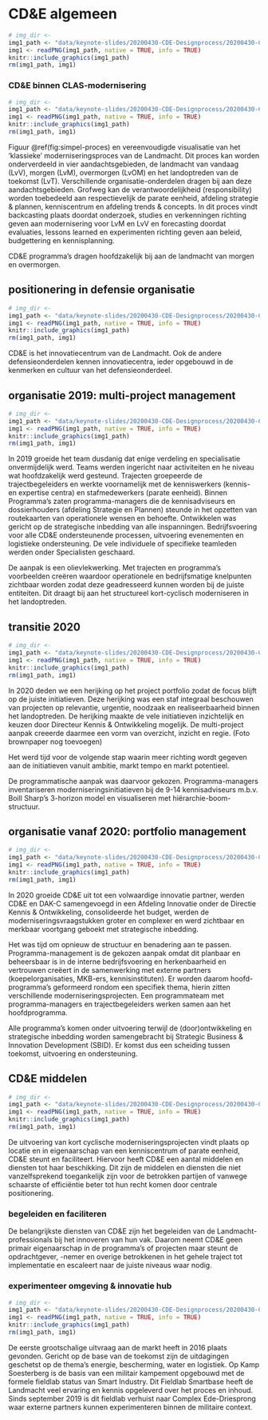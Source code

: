 # CD&E algemeen{#cde-algemeen}
<!-- ![](_bookdown_files/images/keynote-slides/20200430-CDE-Designprocess/20200430-CDE-Designprocess.003.png) -->
```r
# img_dir <-
img1_path <- "data/keynote-slides/20200430-CDE-Designprocess/20200430-CDE-Designprocess.003.png"
img1 <- readPNG(img1_path, native = TRUE, info = TRUE)
knitr::include_graphics(img1_path)
rm(img1_path, img1)
```

### CD&E binnen CLAS-modernisering {-}
<!-- ![](_bookdown_files/images/keynote-slides/20200430-CDE-Designprocess/20200430-CDE-Designprocess.008.png)[fig:simpel-proces] -->
```r
# img_dir <-
img1_path <- "data/keynote-slides/20200430-CDE-Designprocess/20200430-CDE-Designprocess.008.png"
img1 <- readPNG(img1_path, native = TRUE, info = TRUE)
knitr::include_graphics(img1_path)
rm(img1_path, img1)
```

Figuur \@ref(fig:simpel-proces) en vereenvoudigde visualisatie van het ‘klassieke’ moderniseringsproces van de Landmacht. Dit proces kan worden onderverdeeld in vier aandachtsgebieden, de landmacht van vandaag (LvV), morgen (LvM), overmorgen (LvOM) en het landoptreden van de toekomst (LvT). Verschillende organisatie-onderdelen dragen bij aan deze aandachtsgebieden. Grofweg kan de verantwoordelijkheid (responsibility) worden toebedeeld aan respectievelijk de parate eenheid, afdeling strategie & plannen, kenniscentrum en afdeling trends & concepts.
In dit proces vindt backcasting plaats doordat onderzoek, studies en verkenningen richting geven aan modernisering voor LvM en LvV en forecasting doordat evaluaties, lessons learned en experimenten richting geven aan beleid, budgettering en kennisplanning.

CD&E programma’s dragen hoofdzakelijk bij aan de landmacht van morgen en overmorgen.

## positionering in defensie organisatie
<!-- ![](_bookdown_files/images/keynote-slides/20200430-CDE-Designprocess/20200430-CDE-Designprocess.009-1.jpeg) -->
```r
# img_dir <-
img1_path <- "data/keynote-slides/20200430-CDE-Designprocess/20200430-CDE-Designprocess.009-1.png"
img1 <- readPNG(img1_path, native = TRUE, info = TRUE)
knitr::include_graphics(img1_path)
rm(img1_path, img1)
```

CD&E is het innovatiecentrum van de Landmacht. Ook de andere defensieonderdelen kennen innovatiecentra, ieder opgebouwd in de kenmerken en cultuur van het defensieonderdeel.

## organisatie 2019: multi-project management
<!-- ![](_bookdown_files/images/keynote-slides/20200430-CDE-Designprocess/20200430-CDE-Designprocess.009-2.jpeg) -->
```r
# img_dir <-
img1_path <- "data/keynote-slides/20200430-CDE-Designprocess/20200430-CDE-Designprocess.009-2.png"
img1 <- readPNG(img1_path, native = TRUE, info = TRUE)
knitr::include_graphics(img1_path)
rm(img1_path, img1)
```

In 2019 groeide het team dusdanig dat enige verdeling en specialisatie onvermijdelijk werd. Teams werden ingericht naar activiteiten en he niveau wat hoofdzakelijk werd gesteund.
Trajecten groepeerde de trajectbegeleiders en werkte voornamelijk met de kenniswerkers (kennis- en expertise centra) en stafmedewerkers (parate eenheid).
Binnen Programma’s zaten programma-managers die de kennisadviseurs en dossierhouders (afdeling Strategie en Plannen) steunde in het opzetten van routekaarten van operationele wensen en behoefte.
Ontwikkelen was gericht op de strategische inbedding van alle inspanningen.
Bedrijfsvoering voor alle CD&E ondersteunende processen, uitvoering evenementen en logistieke ondersteuning.
De vele individuele of specifieke teamleden werden onder Specialisten geschaard.

De aanpak is een olievlekwerking. Met trajecten en programma’s voorbeelden creëren waardoor operationele en bedrijfsmatige knelpunten zichtbaar worden zodat deze geadresseerd kunnen worden bij de juiste entiteiten. Dit draagt bij aan het structureel kort-cyclisch moderniseren in het landoptreden.

## transitie 2020
<!-- ![](_bookdown_files/images/keynote-slides/20200430-CDE-Designprocess/20200430-CDE-Designprocess.009-3.jpeg) -->
```r
# img_dir <-
img1_path <- "data/keynote-slides/20200430-CDE-Designprocess/20200430-CDE-Designprocess.009-3.png"
img1 <- readPNG(img1_path, native = TRUE, info = TRUE)
knitr::include_graphics(img1_path)
rm(img1_path, img1)
```

In 2020 deden we een herijking op het project portfolio zodat de focus blijft op de juiste initiatieven. Deze herijking was een staf integraal beschouwen van projecten op relevantie, urgentie, noodzaak en realiseerbaarheid binnen het landoptreden. De herijking maakte de vele initiatieven inzichtelijk en keuzen door Directeur Kennis & Ontwikkeling mogelijk. De multi-project aanpak creeerde daarmee een vorm van overzicht, inzicht en regie. (Foto brownpaper nog toevoegen)

Het werd tijd voor de volgende stap waarin meer richting wordt gegeven aan de initiatieven vanuit ambitie, markt tempo en markt potentieel.

De programmatische aanpak was daarvoor gekozen. Programma-managers inventariseren moderniseringsinitiatieven bij de 9-14 kennisadviseurs m.b.v. Boill Sharp’s 3-horizon model en visualiseren met hiërarchie-boom-structuur.

## organisatie vanaf 2020: portfolio management
<!-- ![](_bookdown_files/images/keynote-slides/20200430-CDE-Designprocess/20200430-CDE-Designprocess.009-4.jpeg) -->
```r
# img_dir <-
img1_path <- "data/keynote-slides/20200430-CDE-Designprocess/20200430-CDE-Designprocess.009-4.png"
img1 <- readPNG(img1_path, native = TRUE, info = TRUE)
knitr::include_graphics(img1_path)
rm(img1_path, img1)
```

In 2020 groeide CD&E uit tot een volwaardige innovatie partner, werden CD&E en DAK-C samengevoegd in een Afdeling Innovatie onder de Directie Kennis & Ontwikkeling, consolideerde het budget, werden de moderniseringsvraagstukken groter en complexer en werd zichtbaar en merkbaar voortgang geboekt met strategische inbedding.

Het was tijd om opnieuw de structuur en benadering aan te passen. Programma-management is de gekozen aanpak omdat dit planbaar en beheersbaar is in de interne bedrijfsvoering en herkenbaarheid en vertrouwen creëert in de samenwerking met externe partners (koepelorganisaties, MKB-ers, kennisinstituten). Er worden daarom hoofd-programma’s geformeerd rondom een specifiek thema, hierin zitten verschillende moderniseringsprojecten. Een programmateam met programma-managers en trajectbegeleiders werken samen aan het hoofdprogramma.

Alle programma’s komen onder uitvoering terwijl de (door)ontwikkeling en strategische inbedding worden samengebracht bij Strategic Business & Innovation Development (SBID). Er komst dus een scheiding tussen toekomst, uitvoering en ondersteuning.

## CD&E middelen
<!-- ![](_bookdown_files/images/keynote-slides/20200430-CDE-Designprocess/20200430-CDE-Designprocess.009-5.jpeg) -->
```r
# img_dir <-
img1_path <- "data/keynote-slides/20200430-CDE-Designprocess/20200430-CDE-Designprocess.009-5.png"
img1 <- readPNG(img1_path, native = TRUE, info = TRUE)
knitr::include_graphics(img1_path)
rm(img1_path, img1)
```

De uitvoering van kort cyclische moderniseringsprojecten vindt plaats op locatie en in eigenaarschap van een kenniscentrum of parate eenheid, CD&E steunt en faciliteert. Hiervoor heeft CD&E een aantal middelen en diensten tot haar beschikking. Dit zijn de middelen en diensten die niet vanzelfsprekend toegankelijk zijn voor de betrokken partijen of vanwege schaarste of efficiëntie beter tot hun recht komen door centrale positionering.

### begeleiden en faciliteren
De belangrijkste diensten van CD&E zijn het begeleiden van de Landmacht-professionals bij het innoveren van hun vak. Daarom neemt CD&E geen primair eigenaarschap in de programma's of projecten maar steunt de opdrachtgever, -nemer en overige betrokkenen in het gehele traject tot implementatie en escaleert naar de juiste niveaus waar nodig.

### experimenteer omgeving & innovatie hub
<!-- ![](_bookdown_files/images/keynote-slides/20200430-CDE-Designprocess/20200430-CDE-Designprocess.009-6.jpeg) -->
```r
# img_dir <-
img1_path <- "data/keynote-slides/20200430-CDE-Designprocess/20200430-CDE-Designprocess.009-6.png"
img1 <- readPNG(img1_path, native = TRUE, info = TRUE)
knitr::include_graphics(img1_path)
rm(img1_path, img1)
```

De eerste grootschalige uitvraag aan de markt heeft in 2016 plaats gevonden. Gericht op de base van de toekomst zijn de uitdagingen geschetst op de thema’s energie, bescherming, water en logistiek. Op Kamp Soesterberg is de basis van een militair kampement opgebouwd met de formele fieldlab status van Smart Industry. Dit Fieldlab Smartbase heeft de Landmacht veel ervaring en kennis opgeleverd over het proces en inhoud.
Sinds september 2019 is dit fieldlab verhuist naar Complex Ede-Driesprong waar externe partners kunnen experimenteren binnen de militaire context.
